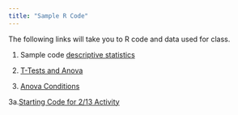 ```yaml
---
title: "Sample R Code"
---
```


The following links will take you to R code and data used for class.

1.  Sample code [descriptive statistics](https://drive.google.com/file/d/1iG6wyp_6DxEceo1tnX6t65w3WCAdPyGv/view?usp=sharing)

2.  [T-Tests and Anova](https://drive.google.com/file/d/1ivNL7EP59rwhwpPcY6Q4Hgw7hffLEmJM/view?usp=sharing)

3. [Anova Conditions](https://drive.google.com/file/d/1lCGJWjLM4gVN-WfIJzjI7ieiuw3K6bgu/view?usp=sharing)

3a.[Starting Code for 2/13 Activity](https://drive.google.com/file/d/1lNQ6YsdWhDNyLtsmXGmMGt12his-orXv/view?usp=sharing)